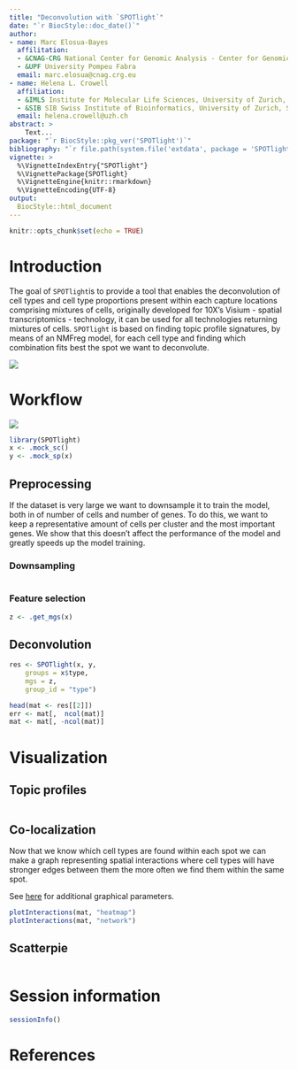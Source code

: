 ```yaml
---
title: "Deconvolution with `SPOTlight`"
date: "`r BiocStyle::doc_date()`"
author:
- name: Marc Elosua-Bayes
  affilitation:
  - &CNAG-CRG National Center for Genomic Analysis - Center for Genomic Regulation
  - &UPF University Pompeu Fabra
  email: marc.elosua@cnag.crg.eu
- name: Helena L. Crowell
  affiliation:
  - &IMLS Institute for Molecular Life Sciences, University of Zurich, Switzerland
  - &SIB SIB Swiss Institute of Bioinformatics, University of Zurich, Switzerland
  email: helena.crowell@uzh.ch
abstract: >
    Text...
package: "`r BiocStyle::pkg_ver('SPOTlight')`"
bibliography: "`r file.path(system.file('extdata', package = 'SPOTlight'), 'refs.bib')`"
vignette: >
  %\VignetteIndexEntry{"SPOTlight"}
  %\VignettePackage{SPOTlight}
  %\VignetteEngine{knitr::rmarkdown}
  %\VignetteEncoding{UTF-8}
output: 
  BiocStyle::html_document
---
```


```r
knitr::opts_chunk$set(echo = TRUE)
```

# Introduction

The goal of `SPOTlight`is to provide a tool that enables the deconvolution of 
cell types and cell type proportions present within each capture locations comprising 
mixtures of cells, originally developed for 10X's Visium - spatial transcriptomics - 
technology, it can be used for all technologies returning mixtures of cells. 
`SPOTlight` is based on finding topic profile signatures, by means of an NMFreg model, 
for each cell type and finding which combination fits best the spot we want to deconvolute.

![](../inst/extdata/schematic.png)

# Workflow

![](../inst/extdata/workflow.png)

```r
library(SPOTlight)
x <- .mock_sc()
y <- .mock_sp(x)
```

## Preprocessing

If the dataset is very large we want to downsample it to train the model, 
both in of number of cells and number of genes. To do this, we want to keep
a representative amount of cells per cluster and the most important genes. 
We show that this doesn't affect the performance of the model and greatly 
speeds up the model training.

### Downsampling

```r

```

### Feature selection

```r
z <- .get_mgs(x)
```

## Deconvolution

```r
res <- SPOTlight(x, y, 
    groups = x$type,
    mgs = z, 
    group_id = "type")
```

```r
head(mat <- res[[2]])
err <- mat[,  ncol(mat)]
mat <- mat[, -ncol(mat)]
```

# Visualization

## Topic profiles

```r

```

## Co-localization

Now that we know which cell types are found within each spot we can make a graph 
representing spatial interactions where cell types will have stronger edges 
between them the more often we find them within the same spot. 

See [here](https://www.r-graph-gallery.com/network.html) for additional graphical parameters.

```r
plotInteractions(mat, "heatmap")
plotInteractions(mat, "network")
```

## Scatterpie

```r

```

# Session information

```r
sessionInfo()
```

# References

